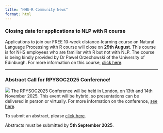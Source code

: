```yaml
---
title: "NHS-R Community News"
format: html
---
```


### Closing date for applications to NLP with R course

Applications to join our FREE 10-week distance-learning course on Natural Language Processing with R course will close on **29th August**.
This course is for NHS employees who are familiar with R but not with NLP.
The course is being kindly provided by Dr Pawel Orzechowski of the University of Edinburgh.
For more information on this course, [click here](#nlp).

-----

### Abstract Call for RPYSOC2025 Conference!

![](img/RPYSOC25_banner.png)
The RPYSOC2025 Conference will be held in London, on 13th and 14th November 2025. 
This event will be hybrid, so presentations can be delivered in person or virtually.
For more information on the conference, [see here](#conference).

To submit an abstract, please [click here](https://www.smartsurvey.co.uk/s/YQAO3E/).

Abstracts must be submitted by **5th September 2025**.
